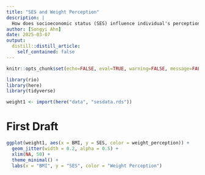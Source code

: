 ```yaml
---
title: "SES and Weight Perception"
description: |
  How does socioeconomic status (SES) influence individual's perceptions of their own weight?
author: [Songyi Ahn]
date: 2025-03-07
output:
  distill::distill_article:
    self_contained: false
---
```


```r
knitr::opts_chunk$set(echo=FALSE, eval=TRUE, warning=FALSE, message=FALSE)
```

```r
library(rio)
library(here)
library(tidyverse)
```

```r
weight1 <- import(here("data", "sesdata.rds"))
```

# First Draft
```r
ggplot(weight1, aes(x = BMI, y = SES, color = weight_perception)) +
  geom_jitter(width = 0.2, alpha = 0.5) +
  xlim(NA, 50) +
  theme_minimal() +
  labs(x = "BMI", y = "SES", color = "Weight Perception")
```

